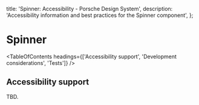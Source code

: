
  title: 'Spinner: Accessibility - Porsche Design System',
  description: 'Accessibility information and best practices for the Spinner component',
};

# Spinner <ComponentStatus tagName="p-spinner"></ComponentStatus>

<TableOfContents headings={['Accessibility support', 'Development considerations', 'Tests']} />

## Accessibility support

TBD.
